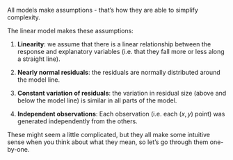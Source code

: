 All models make assumptions - that's how they are able to simplify complexity.

The linear model makes these assumptions:

1. **Linearity**: we assume that there is a linear relationship between the response and explanatory variables (i.e. that they fall more or less along a straight line).

2. **Nearly normal residuals**: the residuals are normally distributed around the model line.

3. **Constant variation of residuals**: the variation in residual size (above and below the model line) is similar in all parts of the model.

4. **Independent observations**: Each observation (i.e. each $(x,y)$ point) was generated independently from the others.

These might seem a little complicated, but they all make some intuitive sense when you think about what they mean, so let's go through them one-by-one.